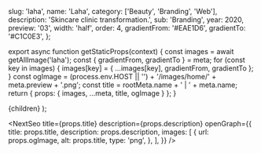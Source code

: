 
  slug: 'laha',
  name: 'Laha',
  category: ['Beauty', 'Branding', 'Web'],
  description: 'Skincare clinic transformation.',
  sub: 'Branding',
  year: 2020,
  preview: '03',
  width: 'half',
  order: 4,
  gradientFrom: '#EAE1D6',
  gradientTo: '#C1C0E3',
};

export async function getStaticProps(context) {
  const images = await getAllImage('laha');
  const { gradientFrom, gradientTo } = meta;
  for (const key in images) {
    images[key] = { ...images[key], gradientFrom, gradientTo };
  }
  const ogImage =
    (process.env.HOST || '') + '/images/home/' + meta.preview + '.png';
  const title = rootMeta.name + ' | ' + meta.name;
  return { props: { images, ...meta, title, ogImage } };
}

  <Layout title={meta.name} p="2xl:t-8">
    {children}
  </Layout>
);

<NextSeo
  title={props.title}
  description={props.description}
  openGraph={{
    title: props.title,
    description: props.description,
    images: [
      {
        url: props.ogImage,
        alt: props.title,
        type: 'png',
      },
    ],
  }}
/>

<Title text="Skincare clinic transformation." sub="Laha 2020" />

<FullWidth>
  <Image {...props.images['hero']} />
</FullWidth>

<RegularWidth>
  <List
    bgColor="#000"
    borderColor="rgba(255, 255, 255, 0.2)"
    textColor="#F4F4F4"
    title="The challenge"
    items={[
      'The company can easily retain existing customers with its excellent services. However, reaching new customers was a real challenge.',
      <div space="y-3">
        <p>
          The existing brand experience was highly fragmented and outdated, and
          therefore did not resonate with the increasingly younger and more
          fashionable market.
        </p>
        <p>It became clear to us that Laha needs a full re-brand.</p>
      </div>,
    ]}
  />
</RegularWidth>

<RegularWidth>
  <Header>0 — Research</Header>
  <div text="left tc04">
    Every project starts by deeply understanding our client. We interviewed the
    owner, Dr. La Ha and her customers to uncover insights. At the end of our
    research, we did not only gathered valuable information about the business,
    but also help their team redefine their missions and core values.
  </div>
  <List
    bgColor="#0B275D"
    borderColor="transparent"
    textColor="#B1CDE0"
    title="Brand Missions"
    items={[
      'Pioneers in bringing knowledge of Cosmetic Dermatology and the importance of beautiful skin to Vietnamese customers',
      'Improves skin thereby increases confidence and the quality of life for patients',
      'Empower the beauty inside each person by awakening skin vitality in the most natural and scientific way',
      'Provides premium skin treatment services and a lifetime warranty, thus bringing long lasting beautiful skin and confidence for patients',
    ]}
  />
  <List
    bgColor="#523C30"
    borderColor="transparent"
    textColor="#E7F0DA"
    title="Brand Values"
    items={['Clinical', 'Caring', 'Premium', 'Prestige']}
  />
  <Paragraph>
    We translated the complex brand DNA into concrete design principles that
    help guide us along the re-brand process. The delicate balance between these
    two opposing qualities defined the success of the design.
  </Paragraph>
  <Table
    title01="Functional"
    title02="Emotional"
    textColor01="#B1CDE0"
    textColor02="#E7F0DA"
    items01={[
      'Science & Efficacy',
      'Clinical',
      'Scientific',
      'Expertise & Knowledge',
      'Premium & Prestige',
    ]}
    items02={[
      'Nurturing & Sustainable',
      'Elegant & Sophisticated',
      'Natural',
      'Optimistic & Confident',
      'Vitality & Rejuvenating',
    ]}
  />
</RegularWidth>

<RegularWidth>
  <Header>1 — Visual branding</Header>
  <Image {...props.images['brand_00']} />
  <Paragraph>
    Our custom logo is an evolution from our previous logo with a root to
    Vietnamese alphabet, while evoking a sense of refreshment through playing
    with ligatures and diacritics. It constantly juxtaposes the highly premium
    with youthful contemporariness.
  </Paragraph>
  <ThreeColumns>
    <Image {...props.images['inspo_01']} />
    <Image {...props.images['inspo_02']} />
    <Image {...props.images['inspo_03']} />
  </ThreeColumns>
  <Image {...props.images['brand_01']} />
  <Image {...props.images['brand_02']} />
  <Image {...props.images['brand_03']} />
  <Paragraph>
    To communicate the brand's affinity to cutting-edge technology, we use a
    vibrant blue as the primary color.
  </Paragraph>
  <Image {...props.images['brand_04']} />
  <Paragraph>
    An earthly secondary palette was added to add more nuances to the brands and
    balance against the technology blue.
  </Paragraph>
  <Image {...props.images['brand_05']} />
  <Paragraph>
    Photography is also a central part of the brand experience. The dichotomy
    between function vs emotion, technology vs human, sublimity vs tenderness
    plays out in two distinct sets of photography - texture vs human.
  </Paragraph>
  <TwoColumns>
    <Image {...props.images['brand_06']} />
    <Image {...props.images['brand_07']} />
  </TwoColumns>
  <TwoColumns>
    <Image {...props.images['brand_08']} />
    <Image {...props.images['brand_09']} />
  </TwoColumns>
</RegularWidth>

<RegularWidth>
  <Header>2 — Physical products</Header>
  <Image {...props.images['prod_05']} />
  <TwoColumns>
    <Image {...props.images['prod_00']} />
    <Image {...props.images['prod_01']} />
  </TwoColumns>
  <Image {...props.images['prod_02']} />
  <TwoColumns>
    <Image {...props.images['prod_03']} />
    <Image {...props.images['prod_04']} />
  </TwoColumns>
  <Image {...props.images['prod_06']} />
</RegularWidth>

<RegularWidth>
  <Header>3 — Digital experience</Header>
  <Image {...props.images['digi_01']} />
  <Image {...props.images['digi_02']} />
  <Image {...props.images['digi_03']} />
  <Image {...props.images['digi_04']} />
  <Image {...props.images['digi_05']} />
  <Paragraph>
    After downloading the application, users can already browse listing without
    signing up. This lower the barrier to entry and enable users to get values
    out of the application immediately. The sign up experience is extremely
    simple with only a few basic questions. Users will then go through a phone
    verification to guarantee maximum security.
  </Paragraph>
</RegularWidth>
